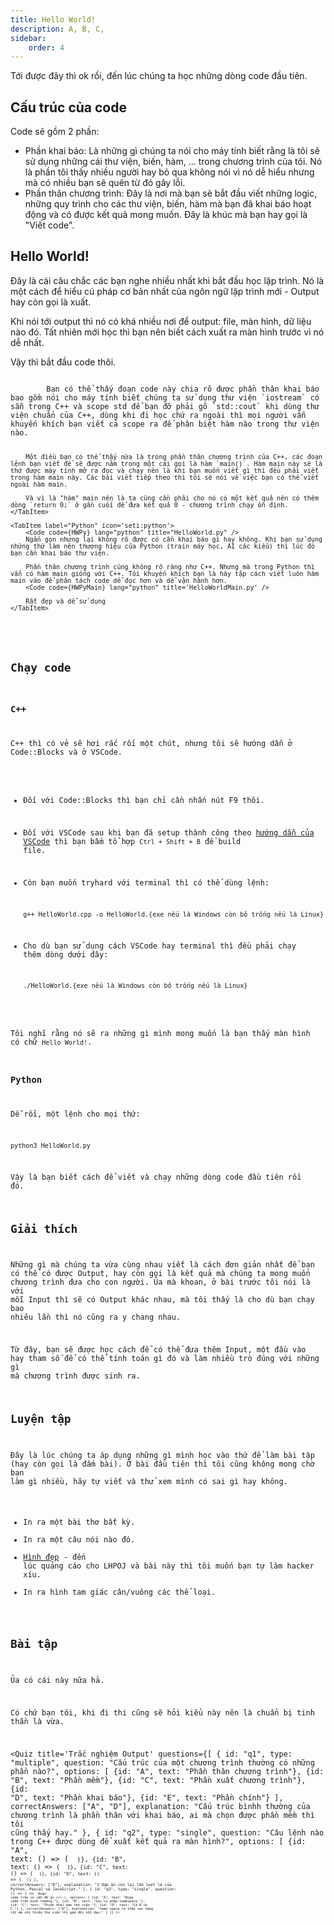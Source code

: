 ```yaml
---
title: Hello World!
description: A, B, C,
sidebar:
    order: 4
---
```


Tới được đây thì ok rồi, đến lúc chúng ta học những dòng code đầu tiên.

## Cấu trúc của code
Code sẽ gồm 2 phần:
- Phần khai báo: Là những gì chúng ta nói cho máy tính biết rằng là tôi sẽ sử dụng những cái thư viện, biến, hàm, ... trong chương trình của tôi. Nó là phần tôi thấy nhiều người hay bỏ qua không nói vì nó dễ hiểu nhưng mà có nhiều bạn sẽ quên từ đó gây lỗi.
- Phần thân chương trình: Đây là nơi mà bạn sẽ bắt đầu viết những logic, những quy trình cho các thư viện, biến, hàm mà bạn đã khai báo hoạt động và có được kết quả mong muốn. Đây là khúc mà bạn hay gọi là "Viết code".

## Hello World!
Đây là cái câu chắc các bạn nghe nhiều nhất khi bắt đầu học lập trình. Nó là một cách để hiểu cú pháp cơ bản nhất của ngôn ngữ lập trình mới - Output hay còn gọi là xuất.

Khi nói tới output thì nó có khá nhiều nơi để output: file, màn hình, dữ liệu nào đó. Tất nhiên mới học thì bạn nên biết cách xuất ra màn hình trước vì nó dễ nhất.

Vậy thì bắt đầu code thôi.


<Tabs>
    <TabItem label="C++" icon='seti:cpp'>
        <Code code={HWCpp} lang="c++" title="HelloWorld.cpp" ins={[{ range: "1-3", label: "Phần khai báo" }, {range: "5-9", label: "Phần thân chương trình"}]} />
        Bạn có thể thấy đoạn code này chia rõ được phần thân khai báo bao gồm nói cho máy tính biết chúng ta sử dụng thư viện `iostream` có sẵn trong C++ và scope std để bạn đỡ phải gõ `std::cout` khi dùng thư viện chuẩn của C++, dùng khi đi học chứ ra ngoài thì mọi người vẫn khuyến khích bạn viết cả scope ra để phân biệt hàm nào trong thư viện nào.

        Một điều bạn có thể thấy nữa là trong phần thân chương trình của C++, các đoạn lệnh bạn viết đề sẽ được nằm trong một cái gọi là hàm `main()`. Hàm main này sẽ là thứ được máy tính mở ra đọc và chạy nên là khi bạn muốn viết gì thì đều phải viết trong hàm main này. Các bài viết tiếp theo thì tôi sẽ nói về việc bạn có thể viết ngoài hàm main.

        Và vì là "hàm" main nên là ta cũng cần phải cho nó có một kết quả nên có thêm dòng `return 0;` ở gần cuối để đưa kết quả 0 - chương trình chạy ổn định.
    </TabItem>

    <TabItem label="Python" icon='seti:python'>
        <Code code={HWPy} lang="python" title="HelloWorld.py" />
        Ngắn gọn nhưng lại không rõ được có cần khai báo gì hay không. Khi bạn sử dụng những thứ làm nên thương hiệu của Python (train máy học, AI các kiểu) thì lúc đó bạn cần khai báo thư viện.

        Phần thân chương trình cũng không rõ ràng như C++. Nhưng mà trong Python thì vẫn có hàm main giống với C++. Tôi khuyến khích bạn là hãy tập cách viết luôn hàm main vào để phân tách code dễ đọc hơn và dễ vận hành hơn.
        <Code code={HWPyMain} lang="python" title='HelloWorldMain.py' />

        Rất đẹp và dễ sử dụng
    </TabItem>
</Tabs>

## Chạy code
### C++
C++ thì có vẻ sẽ hơi rắc rối một chút, nhưng tôi sẽ hướng dẫn ở Code::Blocks và ở VSCode.

- Đối với Code::Blocks thì bạn chỉ cần nhấn nút F9 thôi.
- Đối với VSCode sau khi bạn đã setup thành công theo [hướng dẫn của VSCode](https://code.visualstudio.com/docs/languages/cpp) thì bạn bấm tổ hợp `Ctrl + Shift + B` để build file.
- Còn bạn muốn tryhard với terminal thì có thể dùng lệnh:
    ```shell
    g++ HelloWorld.cpp -o HelloWorld.{exe nếu là Windows còn bỏ trống nếu là Linux}
    ```

- Cho dù bạn sử dụng cách VSCode hay terminal thì đều phải chạy thêm dòng dưới đây:
    ```shell
    ./HelloWorld.{exe nếu là Windows còn bỏ trống nếu là Linux}
    ```
Tôi nghĩ rằng nó sẽ ra những gì mình mong muốn là bạn thấy màn hình có chữ `Hello World!`.

### Python
Dễ rồi, một lệnh cho mọi thứ:

```shell
python3 HelloWorld.py
```
Vậy là bạn biết cách để viết và chạy những dòng code đầu tiên rồi đó.

## Giải thích
Những gì mà chúng ta vừa cùng nhau viết là cách đơn giản nhất để bạn có thể có được Output, hay còn gọi là kết quả mà chúng ta mong muốn chương trình đưa cho con người. Ủa mà khoan, ở bài trước tôi nói là với mỗi Input thì sẽ có Output khác nhau, mà tôi thấy là cho dù bạn chạy bao nhiêu lần thì nó cũng ra y chang nhau.

Từ đây, bạn sẽ được học cách để có thể đưa thêm Input, một đầu vào hay tham số để có thể tính toán gì đó và làm nhiều trò đúng với những gì mà chương trình được sinh ra.

## Luyện tập
Đây là lúc chúng ta áp dụng những gì mình học vào thứ để làm bài tập (hay còn gọi là đấm bài). Ở bài đầu tiên thì tôi cũng không mong chờ bạn làm gì nhiều, hãy tự viết và thử xem mình có sai gì hay không.

- In ra một bài thơ bất kỳ.
- In ra một câu nói nào đó.
- [Hình đẹp](https://lhpoj.io.vn/problem/ts11_poster) - đến lúc quảng cáo cho LHPOJ và bài này thì tôi muốn bạn tự làm hacker xíu.
- In ra hình tam giác cân/vuông các thể loại.

## Bài tập
Ủa có cái này nữa hả.

Có chứ bạn tôi, khi đi thi cũng sẽ hỏi kiểu này nên là chuẩn bị tinh thần là vừa.

<Quiz 
    title='Trắc nghiệm Output'
    questions={[
        {
            id: "q1",
            type: "multiple",
            question: "Cấu trúc của một chương trình thường có những phần nào?",
            options: [
                {id: "A", text: "Phần thân chương trình"},
                {id: "B", text: "Phần mềm"},
                {id: "C", text: "Phần xuất chương trình"},
                {id: "D", text: "Phần khai báo"},
                {id: "E", text: "Phần chính"}
            ],
            correctAnswers: ["A", "D"],
            explanation: "Cấu trúc bìnhh thường của chương trình là phần thân với khai báo, ai mà chọn được phần mềm thì tôi cũng thấy hay."
        },
        {
            id: "q2",
            type: "single",
            question: "Câu lệnh nào trong C++ được dùng để xuất kết quả ra màn hình?",
            options: [
                {id: "A", text: () => (
                    <Code code="print()" lang="python" />
                )},
                {id: "B", text: () => (
                    <Code code="cout <<" lang="c++" />
                )},
                {id: "C", text: () => (
                    <Code code="write()" lang="pascal" />
                )},
                {id: "D", text: () => (
                    <Code code="console.log()" lang="javascript" />
                )}
            ],
            correctAnswers: ["B"],
            explanation: "3 đáp án còn lại lần lượt là của Python, Pascal và JavaScript."
        },
        {
            id: "q3",
            type: "single",
            question: () => (
                <>
                    <Code code={q3} title='Câu 3' lang='c++' />
                    Đoạn code trên có vấn đề gì
                </>
            ),
            options: [
                {id: "A", text: "Đoạn code trên bình thường."},
                {id: "B", text: "Sai cú pháp namespace."},
                {id: "C", text: "Thiếu khai báo thư viện."},
                {id: "D", text: "Cả B và C."}
            ],
            correctAnswers: ["D"],
            explanation: "name space là thấy sai nặng rồi mà còn thiếu thư viện thì gấp đôi nỗi đau."
        }
    ]}
/>
